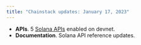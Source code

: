 ```yaml
---
title: "Chainstack updates: January 17, 2023"
---
```

- **APIs**. 5 [Solana APIs](/reference/solana-getting-started) enabled on devnet.
- **Documentation**. Solana API reference updates.
